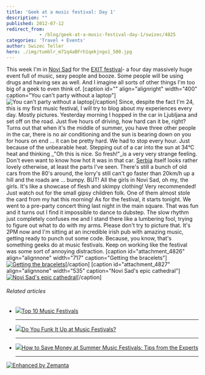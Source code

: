 ```yaml
---
title: 'Geek at a music festival: Day 1'
description: ""
published: 2012-07-12
redirect_from: 
            - /blog/geek-at-a-music-festival-day-1/swizec/4825
categories: 'Travel + Events'
author: Swizec Teller
hero: ./img/tumblr_m71q4aBFrh1qekjngo1_500.jpg
---
```

This week I'm in [Novi Sad](<http://maps.google.com/maps?ll=45.25,19.85&spn=0.1,0.1&q=45.25,19.85 (Novi%20Sad)&t=h> "Novi Sad") for the [EXIT festival](http://www.exitfest.org/ "Exit (festival)")- a four day massively huge event full of music, sexy people and booze. Some people will be using drugs and having sex as well. And I imagine all sorts of other things I'm too big of a geek to even think of. \[caption id="" align="alignright" width="400" caption="You can't party without a laptop"]![You can't party without a laptop](./img/tumblr_m71q4aBFrh1qekjngo1_500.jpg "You can't party without a laptop")\[/caption] Since, despite the fact I'm 24, this is my first music festival, I will try to blog about my experiences every day. Mostly pictures. Yesterday morning I hopped in the car in Ljubljana and set off on the road. Just five hours of driving, how hard can it be, right? Turns out that when it's the middle of summer, you have three other people in the car, there is no air conditioning and the sun is bearing down on you for hours on end ... it can be pretty hard. We had to stop every hour. Just because of the unbearable heat. Stepping out of a car into the sun at 34°C heat and thinking _"Oh this is nice. So fresh!"_is a very very strange feeling. Don't even want to know how hot it was in that car. [Serbia](<http://maps.google.com/maps?ll=44.8,20.4666666667&spn=10.0,10.0&q=44.8,20.4666666667 (Serbia)&t=h> "Serbia") itself looks rather lovely otherwise, at least the parts I've seen. There's still a bunch of old cars from the 80's around, the lorry's still can't go faster than 20km/h up a hill and the roads are ... bumpy. BUT! All the girls in Novi Sad, oh my, the girls. It's like a showcase of flesh and skimpy clothing! Very recommended! Just watch out for the small gipsy children folk. One of them almost stole the card from my hat this morning! As for the festival, it starts tonight. We went to a pre-party concert thing last night in the main square. That was fun and it turns out I find it impossible to dance to dubstep. The slow rhythm just completely confuses me and I stand there like a lumbering fool, trying to figure out what to do with my arms. Please don't try to picture that. It's 2PM now and I'm sitting at an incredible irish pub with amazing music, getting ready to punch out some code. Because, you know, that's something geeks do at music festivals. Keep on working like the festival was some sort of annoying distraction. \[caption id="attachment_4826" align="alignnone" width="717" caption="Getting the bracelets"][![Getting the bracelets](./img/blog-wp-content-uploads-2012-07-photo-1-1024x764.jpg "Getting the bracelets")](http://swizec.com/blog/wp-content/uploads/2012/07/photo-1.jpeg)\[/caption] \[caption id="attachment_4827" align="alignnone" width="535" caption="Novi Sad's epic cathedral"][![Novi Sad's epic cathedral](./img/blog-wp-content-uploads-2012-07-photo-e1342095294595-764x1024.jpg "Novi Sad's epic cathedral")](http://swizec.com/blog/wp-content/uploads/2012/07/photo.jpeg)\[/caption]

###### Related articles

- [![](http://i.zemanta.com/86418581_80_80.jpg)](http://www.mirror.co.uk/lifestyle/travel/europe-short-haul/top-ten-809417)[Top 10 Music Festivals](http://www.mirror.co.uk/lifestyle/travel/europe-short-haul/top-ten-809417)

  * * *

- [![](http://i.zemanta.com/noimg_10_80_80.jpg)](http://www.bellasugar.com/Do-You-Funk-Up-Music-Festivals-3303689)[Do You Funk It Up at Music Festivals?](http://www.bellasugar.com/Do-You-Funk-Up-Music-Festivals-3303689)

  * * *

- [![](http://i.zemanta.com/97405018_80_80.jpg)](http://www.dailyfinance.com/2012/06/29/summer-music-festival-money-saving-tips-experts/)[How to Save Money at Summer Music Festivals: Tips from the Experts](http://www.dailyfinance.com/2012/06/29/summer-music-festival-money-saving-tips-experts/)

  * * *

[![Enhanced by Zemanta](http://img.zemanta.com/zemified_e.png?x-id=1e88a98a-a040-4f0e-820e-a17cfa3a51e9)](http://www.zemanta.com/?px "Enhanced by Zemanta")